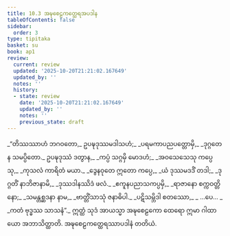 ```yaml
---
title: 10.3 အဍ္ဎစေဠကတ္ထေရအပဒါန
tableOfContents: false
sidebar:
  order: 3
type: tipitaka
basket: su
book: ap1
review:
  current: review
  updated: '2025-10-20T21:21:02.167649'
  updated_by: ''
  notes: ''
  history:
  - state: review
    date: '2025-10-20T21:21:02.167649'
    updated_by: ''
    notes: ''
    previous_state: draft
---
```



<DynamicBreadcrumb />


<ReviewStatus review={frontmatter.review} showDetails={true} />

<HypothesisAnnotation frontmatter={frontmatter} />

<Division number="14" book="ap1" e="ch" v="20" p="148">

<Paragraph number="1782" type="verses" book="ap1">
_“တိဿဿာဟံ ဘဂဝတော,_  
ဥပဍ္ဎဒုဿမဒါသဟံ;_  
_ပရမကာပညပတ္တောမှိ,_  
_ဒုဂ္ဂတေန သမပ္ပိတော._  

</Paragraph>

</Division>
<Division number="15" book="ap1" e="ch" v="20" p="148">

<Paragraph number="1783" type="verses" book="ap1">
ဥပဍ္ဎဒုဿံ ဒတွာန,_  
_ကပ္ပံ သဂ္ဂမှိ မောဒဟံ;_  
_အဝသေသေသု ကပ္ပေသု,_  
_ကုသလံ ကာရိတံ မယာ._  

</Paragraph>

</Division>
<Division number="16" book="ap1" e="ch" v="20" p="148">

<Paragraph number="1784" type="verses" book="ap1">
_ဒွေနဝုတေ ဣတော ကပ္ပေ,_  
_ယံ ဒုဿမဒဒိံ တဒါ;_  
_ဒုဂ္ဂတိံ နာဘိဇာနာမိ,_  
_ဒုဿဒါနဿိဒံ ဖလံ._  

</Paragraph>

</Division>
<Division number="17" book="ap1" e="ch" v="20" p="148">

<Paragraph number="1785" type="verses" book="ap1">
_ဧကူနပညာသကပ္ပမှိ,_  
_ရာဇာနော စက္ကဝတ္တိနော;_  
_သမန္တစ္ဆဒနာ နာမ,_  
_ဗာတ္တိံသာသုံ ဇနာဓိပါ._  

</Paragraph>

</Division>
<Division number="18" book="ap1" e="ch" v="20" p="148">

<Paragraph number="1786" type="verses" book="ap1">
_ပဋိသမ္ဘိဒါ စတဿော,_  
_ …ပေ… _  
_ကတံ ဗုဒ္ဓဿ သာသနံ”._  

</Paragraph>

<Paragraph number="1787" book="ap1">
ဣတ္ထံ သုဒံ အာယသ္မာ အဍ္ဎစေဠကော ထေရော ဣမာ ဂါထာယော အဘာသိတ္ထာတိ.

</Paragraph>
</Division>

<Paragraph number="1788" type="center" book="ap1">
အဍ္ဎစေဠကတ္ထေရဿာပဒါနံ တတိယံ.
</Paragraph>